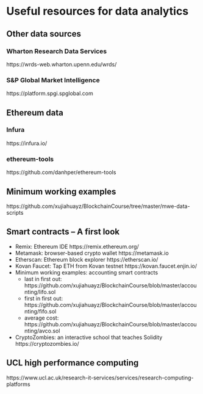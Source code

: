 # Useful resources for data analytics

## Other data sources

### Wharton Research Data Services

https://wrds-web.wharton.upenn.edu/wrds/

### S&P Global Market Intelligence

https://platform.spgi.spglobal.com


## Ethereum data

### Infura

https://infura.io/

### ethereum-tools

https://github.com/danhper/ethereum-tools

## Minimum working examples

https://github.com/xujiahuayz/BlockchainCourse/tree/master/mwe-data-scripts

## Smart contracts -- A first look

- Remix: Ethereum IDE https://remix.ethereum.org/
- Metamask: browser-based crypto wallet https://metamask.io
- Etherscan: Ethereum block explorer https://etherscan.io/
- Kovan Faucet: Tap ETH from Kovan testnet https://kovan.faucet.enjin.io/
- Minimum working examples: accounting smart contracts
    - last in first out: https://github.com/xujiahuayz/BlockchainCourse/blob/master/accounting/lifo.sol
    - first in first out: https://github.com/xujiahuayz/BlockchainCourse/blob/master/accounting/fifo.sol
    - average cost: https://github.com/xujiahuayz/BlockchainCourse/blob/master/accounting/avco.sol
- CryptoZombies: an interactive school that teaches Solidity https://cryptozombies.io/


## UCL high performance computing

https://www.ucl.ac.uk/research-it-services/services/research-computing-platforms